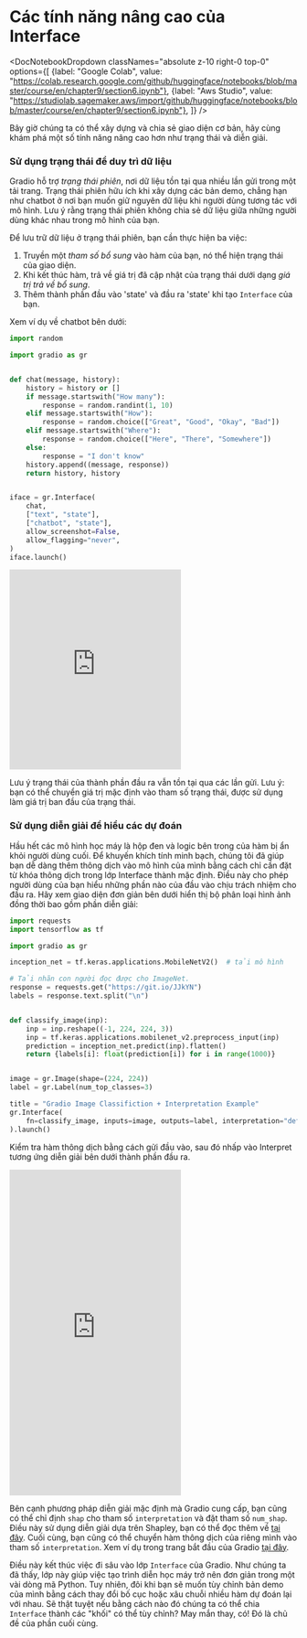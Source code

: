 # Các tính năng nâng cao của Interface

<DocNotebookDropdown
  classNames="absolute z-10 right-0 top-0"
  options={[
    {label: "Google Colab", value: "https://colab.research.google.com/github/huggingface/notebooks/blob/master/course/en/chapter9/section6.ipynb"},
    {label: "Aws Studio", value: "https://studiolab.sagemaker.aws/import/github/huggingface/notebooks/blob/master/course/en/chapter9/section6.ipynb"},
]} />

Bây giờ chúng ta có thể xây dựng và chia sẻ giao diện cơ bản, hãy cùng khám phá một số tính năng nâng cao hơn như trạng thái và diễn giải.

### Sử dụng trạng thái để duy trì dữ liệu

Gradio hỗ trợ *trạng thái phiên*, nơi dữ liệu tồn tại qua nhiều lần gửi trong một tải trang. Trạng thái phiên hữu ích khi xây dựng các bản demo, chẳng hạn như chatbot ở nơi bạn muốn giữ nguyên dữ liệu khi người dùng tương tác với mô hình. Lưu ý rằng trạng thái phiên không chia sẻ dữ liệu giữa những người dùng khác nhau trong mô hình của bạn.

Để lưu trữ dữ liệu ở trạng thái phiên, bạn cần thực hiện ba việc:

1. Truyền một *tham số bổ sung* vào hàm của bạn, nó thể hiện trạng thái của giao diện.
1. Khi kết thúc hàm, trả về giá trị đã cập nhật của trạng thái dưới dạng *giá trị trả về bổ sung*.
1. Thêm thành phần đầu vào 'state' và đầu ra 'state' khi tạo `Interface` của bạn.

Xem ví dụ về chatbot bên dưới:

```py
import random

import gradio as gr


def chat(message, history):
    history = history or []
    if message.startswith("How many"):
        response = random.randint(1, 10)
    elif message.startswith("How"):
        response = random.choice(["Great", "Good", "Okay", "Bad"])
    elif message.startswith("Where"):
        response = random.choice(["Here", "There", "Somewhere"])
    else:
        response = "I don't know"
    history.append((message, response))
    return history, history


iface = gr.Interface(
    chat,
    ["text", "state"],
    ["chatbot", "state"],
    allow_screenshot=False,
    allow_flagging="never",
)
iface.launch()
```

<iframe src="https://hf.space/gradioiframe/course-demos/Chatbot-Demo/+" frameBorder="0" height="350" title="Gradio app" class="container p-0 flex-grow space-iframe" allow="accelerometer; ambient-light-sensor; autoplay; battery; camera; document-domain; encrypted-media; fullscreen; geolocation; gyroscope; layout-animations; legacy-image-formats; magnetometer; microphone; midi; oversized-images; payment; picture-in-picture; publickey-credentials-get; sync-xhr; usb; vr ; wake-lock; xr-spatial-tracking" sandbox="allow-forms allow-modals allow-popups allow-popups-to-escape-sandbox allow-same-origin allow-scripts allow-downloads"></iframe>

Lưu ý trạng thái của thành phần đầu ra vẫn tồn tại qua các lần gửi.
Lưu ý: bạn có thể chuyển giá trị mặc định vào tham số trạng thái, được sử dụng làm giá trị ban đầu của trạng thái.

### Sử dụng diễn giải để hiểu các dự đoán

Hầu hết các mô hình học máy là hộp đen và logic bên trong của hàm bị ẩn khỏi người dùng cuối. Để khuyến khích tính minh bạch, chúng tôi đã giúp bạn dễ dàng thêm thông dịch vào mô hình của mình bằng cách chỉ cần đặt từ khóa thông dịch trong lớp Interface thành mặc định. Điều này cho phép người dùng của bạn hiểu những phần nào của đầu vào chịu trách nhiệm cho đầu ra. Hãy xem giao diện đơn giản bên dưới hiển thị bộ phân loại hình ảnh đồng thời bao gồm phần diễn giải:

```py
import requests
import tensorflow as tf

import gradio as gr

inception_net = tf.keras.applications.MobileNetV2()  # tải mô hình

# Tải nhãn con người đọc được cho ImageNet.
response = requests.get("https://git.io/JJkYN")
labels = response.text.split("\n")


def classify_image(inp):
    inp = inp.reshape((-1, 224, 224, 3))
    inp = tf.keras.applications.mobilenet_v2.preprocess_input(inp)
    prediction = inception_net.predict(inp).flatten()
    return {labels[i]: float(prediction[i]) for i in range(1000)}


image = gr.Image(shape=(224, 224))
label = gr.Label(num_top_classes=3)

title = "Gradio Image Classifiction + Interpretation Example"
gr.Interface(
    fn=classify_image, inputs=image, outputs=label, interpretation="default", title=title
).launch()
```

Kiểm tra hàm thông dịch bằng cách gửi đầu vào, sau đó nhấp vào Interpret tương ứng diễn giải bên dưới thành phần đầu ra.

<iframe src="https://hf.space/gradioiframe/course-demos/gradio-image-interpretation/+" frameBorder="0" height="570" title="Gradio app" class="container p-0 flex-grow space-iframe" allow="accelerometer; ambient-light-sensor; autoplay; battery; camera; document-domain; encrypted-media; fullscreen; geolocation; gyroscope; layout-animations; legacy-image-formats; magnetometer; microphone; midi; oversized-images; payment; picture-in-picture; publickey-credentials-get; sync-xhr; usb; vr ; wake-lock; xr-spatial-tracking" sandbox="allow-forms allow-modals allow-popups allow-popups-to-escape-sandbox allow-same-origin allow-scripts allow-downloads"></iframe>

Bên cạnh phương pháp diễn giải mặc định mà Gradio cung cấp, bạn cũng có thể chỉ định `shap` cho tham số `interpretation` và đặt tham số `num_shap`. Điều này sử dụng diễn giải dựa trên Shapley, bạn có thể đọc thêm về [tại đây](https://christophm.github.io/interpretable-ml-book/shap.html).
Cuối cùng, bạn cũng có thể chuyển hàm thông dịch của riêng mình vào tham số `interpretation`. Xem ví dụ trong trang bắt đầu của Gradio [tại đây](https://gradio.app/getting_started/).

Điều này kết thúc việc đi sâu vào lớp `Interface` của Gradio. Như chúng ta đã thấy, lớp này giúp việc tạo trình diễn học máy trở nên đơn giản trong một vài dòng mã Python. Tuy nhiên, đôi khi bạn sẽ muốn tùy chỉnh bản demo của mình bằng cách thay đổi bố cục hoặc xâu chuỗi nhiều hàm dự đoán lại với nhau. Sẽ thật tuyệt nếu bằng cách nào đó chúng ta có thể chia `Interface` thành các "khối" có thể tùy chỉnh? May mắn thay, có! Đó là chủ đề của phần cuối cùng.
